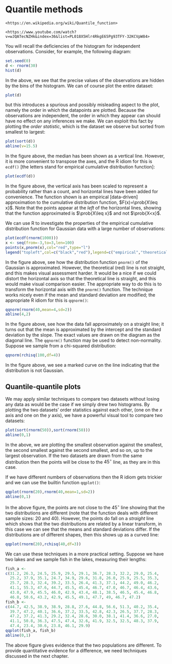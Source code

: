 # Quantile methods {#quantile}

```block2
<https://en.wikipedia.org/wiki/Quantile_function>
```

```block2
<https://www.youtube.com/watch?v=wJQATecNZHk&index=36&list=PL018X5Hlr4RkgE65Pg93TFY-32KCVpW84>
```

You will recall the deficiencies of the histogram for independent
observations.   Consider, for example, the following diagram:


```r
set.seed(0)
d <- rnorm(30)
hist(d)
```

In the above, we see that the precise values of the observations are
hidden by the bins of the histogram.  We can of course plot the entire dataset:

```r
plot(d)
```

but this introduces a spurious and possibly misleading aspect to the
plot, namely the order in which the datapoints are plotted.  Because
the observations are independent, the order in which they appear can
should have no effect on any inferences we make.  We can exploit this
fact by plotting the *order statistic*, which is the dataset we
observe but sorted from smallest to largest:


```r
plot(sort(d))
abline(v=15.5)
```

In the figure above, the median has been shown as a vertical line.
However, it is more convenient to transpose the axes, and the R idiom
for this is ```ecdf()``` [the letters stand for empirical cumulative
distribution function]:


```r
plot(ecdf(d))
```

In the figure above, the vertical axis has been scaled to represent a
probability rather than a count, and horizontal lines have been added
for convenience.  The function shown is an empirical [data-driven]
approximation to the cumulative distribution function,
$F(x)=\prob{X\leq x}$.  Note that the points appear at the *left* of
the horizontal lines, showing that the function approximated is
$\prob{X\leq x}$ and not $\prob{X<x}$.

We can use R to investigate the properties of the empirical cumulative
distribution function for Gaussian data with a large number of
observations:

```r
plot(ecdf(rnorm(1000)))
x <- seq(from=-3,to=3,len=100)
points(x,pnorm(x),col="red",type="l")
legend("topleft",col=c("black","red"),legend=c("empirical","theoretical"))
```

In the figure above, see how the distribution function ```pnorm()```
of the Gaussian is approximated.  However, the theoretical (red) line
is not straight, and this makes visual assessment harder.  It would be
a nice if we could distort the horizontal axis so that the theoretical
line is straight, and this would make visual comparison easier.  The
appropriate way to do this is to transform the horizontal axis with
the ```pnorm()``` function.  The technique works nicely even if the
mean and standard deviation are modified; the appropriate R idiom for
this is ```qqnorm()```:

```r
qqnorm(rnorm(40,mean=4,sd=2))
abline(4,2)
```

In the figure above, see how the data fall approximately on a straight
line; it turns out that the mean is approximated by the intercept and
the standard deviation by the slope.  The exact values are drawn on
the diagram as the diagonal line.  The ```qqnorm()``` function may be
used to detect non-normality.  Suppose we sample from a chi-squared
distribution:

```r
qqnorm(rchisq(100,df=4))
```

In the figure above, we see a marked curve on the line indicating that
the distribution is not Gaussian.

## Quantile-quantile plots

We may apply similar techniques to compare two datasets without losing
any data as would be the case if we simply drew two histograms.  By
plotting the two datasets' order statistics against each other, (one
on the $x$ axis and one on the $y$ axis), we have a powerful visual tool
to compare two datasets:

```r
plot(sort(rnorm(50)),sort(rnorm(50)))
abline(0,1)
```

In the above, we are plotting the smallest observation against the
smallest, the second smallest against the second smallest, and so on,
up to the largest observation.  If the two datasets are drawn from the
same distribution then the points will be close to the $45^\circ$
line, as they are in this case.

If we have different numbers of observations then the R idiom gets trickier and we can use the builtin function ```qqplot()```:

```r
qqplot(rnorm(20),rnorm(40,mean=1,sd=2))
abline(0,1)
```

In the above figure, the points are not close to the $45^\circ$ line
showing that the two distributions are different (note that the
function deals with different sample sizes: 20 and 40).  However, the
points do fall on a *straight* line which shows that the two
distributions are related by a linear transform, in this case we can
see that the means and standard deviations differ.  If the
distributions are of different shapes, then this shows up as a curved
line:


```r
qqplot(rnorm(20),rchisq(40,df=3))
```


We can use these techniques in a more practical setting.  Suppose we
have two lakes and we sample fish in the lakes, measuring their lengths:

```r
fish_a <-
c(31.2, 26.3, 24.5, 25.9, 29.5, 29.1, 36.7, 28.3, 32.2, 29.0, 25.4, 
  25.2, 37.9, 35.1, 24.7, 34.9, 29.6, 31.8, 26.0, 25.9, 25.5, 35.3, 
  25.7, 28.3, 32.4, 39.2, 33.5, 26.4, 41.3, 37.1, 44.2, 49.0, 46.2, 
  41.1, 55.3, 47.6, 44.7, 45.5, 45.4, 46.7, 47.0, 46.7, 46.4, 43.6, 
  43.0, 47.9, 45.5, 46.0, 42.9, 43.4, 48.1, 38.5, 46.5, 45.4, 46.8, 
  46.8, 50.6, 43.2, 42.9, 45.5, 49.1, 47.7, 49, 46.7, 47.2)
fish_b <-
c(44.7, 42.5, 38.9, 38.9, 28.8, 27.6, 44.8, 56.6, 51.3, 40.2, 35.4,
  39.7, 47.2, 40.1, 36.6, 37.2, 33.5, 42.8, 42.3, 26.5, 37.7, 28.3,
  47.2, 37.2, 41.3, 29.2, 32.4, 28.6, 30.0, 38.1, 41.4, 36.6, 27.0,
  41.1, 50.8, 36.3, 47.5, 47.4, 32.6, 41.9, 32.5, 32.5, 48.3, 37.9,
  47.4, 23.4, 30.6, 23.8, 46.1, 29.9)
qqplot(fish_a, fish_b)
abline(0,1)
```

The above figure gives evidence that the two populations are
different.  To provide quantitative evidence for a difference, we need
techniques discussed in the next chapter.